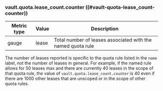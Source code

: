 ### vault.quota.lease_count.counter ((#vault-quota-lease_count-counter))

Metric type | Value | Description
----------- | ----- | -----------
gauge       | lease | Total number of leases associated with the named quota rule

The number of leases reported is specific to the quota rule listed in the `name`
label, not the number of leases in general. For example, if the named rule
allows for 50 leases max and there are currently 40 leases in the scope of that
quota rule, the value of `vault.quota.lease_count.counter` is 40 even if there
are 1000 other leases that are unscoped or in the scope of other quota rules.